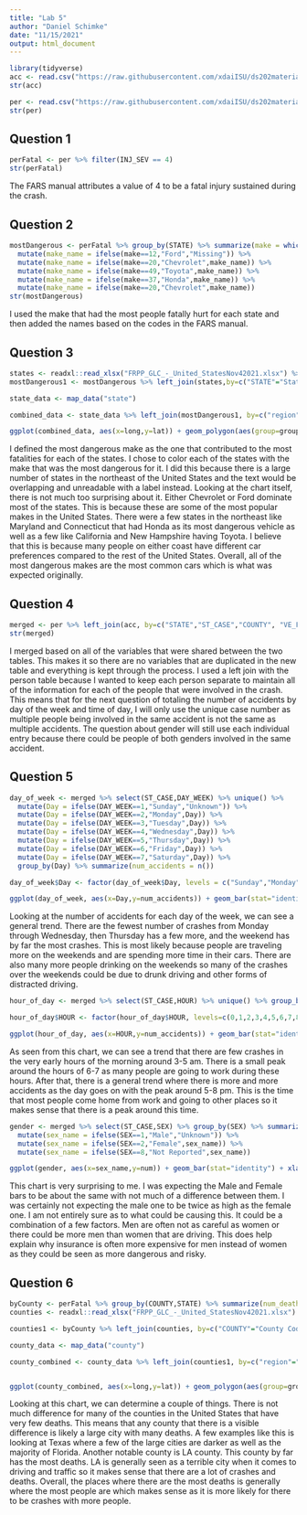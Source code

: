 ---
title: "Lab 5"
author: "Daniel Schimke"
date: "11/15/2021"
output: html_document
---

```{r}
library(tidyverse)
acc <- read.csv("https://raw.githubusercontent.com/xdaiISU/ds202materials/master/hwlabs/fars2017/accident.csv", stringsAsFactors = FALSE)
str(acc)

per <- read.csv("https://raw.githubusercontent.com/xdaiISU/ds202materials/master/hwlabs/fars2017/person.csv", stringsAsFactors = FALSE)
str(per)
```



## Question 1

```{r}
perFatal <- per %>% filter(INJ_SEV == 4)
str(perFatal)
```

The FARS manual attributes a value of 4 to be a fatal injury sustained during the crash.



## Question 2

```{r}
mostDangerous <- perFatal %>% group_by(STATE) %>% summarize(make = which.max(tabulate(MAKE))) %>%
  mutate(make_name = ifelse(make==12,"Ford","Missing")) %>%
  mutate(make_name = ifelse(make==20,"Chevrolet",make_name)) %>% 
  mutate(make_name = ifelse(make==49,"Toyota",make_name)) %>% 
  mutate(make_name = ifelse(make==37,"Honda",make_name)) %>% 
  mutate(make_name = ifelse(make==20,"Chevrolet",make_name))
str(mostDangerous)
```

I used the make that had the most people fatally hurt for each state and then added the names based on the codes in the FARS manual.



## Question 3

```{r}
states <- readxl::read_xlsx("FRPP_GLC_-_United_StatesNov42021.xlsx") %>% mutate(`State Code` = as.numeric(`State Code`)) %>% select(`State Name`,`State Code`) %>% unique()
mostDangerous1 <- mostDangerous %>% left_join(states,by=c("STATE"="State Code")) %>% mutate(`State Name` = tolower(`State Name`))

state_data <- map_data("state")

combined_data <- state_data %>% left_join(mostDangerous1, by=c("region"="State Name"))

ggplot(combined_data, aes(x=long,y=lat)) + geom_polygon(aes(group=group,fill=make_name)) + geom_path(aes(group=group)) + ggtitle("Most Dangerous Vehicle by State") + labs(fill="Make")
```

I defined the most dangerous make as the one that contributed to the most fatalities for each of the states. I chose to color each of the states with the make that was the most dangerous for it. I did this because there is a large number of states in the northeast of the United States and the text would be overlapping and unreadable with a label instead. Looking at the chart itself, there is not much too surprising about it. Either Chevrolet or Ford dominate most of the states. This is because these are some of the most popular makes in the United States. There were a few states in the northeast like Maryland and Connecticut that had Honda as its most dangerous vehicle as well as a few like California and New Hampshire having Toyota. I believe that this is because many people on either coast have different car preferences compared to the rest of the United States. Overall, all of the most dangerous makes are the most common cars which is what was expected originally.



## Question 4

```{r}
merged <- per %>% left_join(acc, by=c("STATE","ST_CASE","COUNTY", "VE_FORMS","DAY","MONTH","HOUR","MINUTE","RUR_URB","FUNC_SYS","HARM_EV","MAN_COLL","SCH_BUS"))
str(merged)
```

I merged based on all of the variables that were shared between the two tables. This makes it so there are no variables that are duplicated in the new table and everything is kept through the process. I used a left join with the person table because I wanted to keep each person separate to maintain all of the information for each of the people that were involved in the crash. This means that for the next question of totaling the number of accidents by day of the week and time of day, I will only use the unique case number as multiple people being involved in the same accident is not the same as multiple accidents. The question about gender will still use each individual entry because there could be people of both genders involved in the same accident. 



## Question 5

```{r}
day_of_week <- merged %>% select(ST_CASE,DAY_WEEK) %>% unique() %>%
  mutate(Day = ifelse(DAY_WEEK==1,"Sunday","Unknown")) %>%
  mutate(Day = ifelse(DAY_WEEK==2,"Monday",Day)) %>%
  mutate(Day = ifelse(DAY_WEEK==3,"Tuesday",Day)) %>%
  mutate(Day = ifelse(DAY_WEEK==4,"Wednesday",Day)) %>%
  mutate(Day = ifelse(DAY_WEEK==5,"Thursday",Day)) %>%
  mutate(Day = ifelse(DAY_WEEK==6,"Friday",Day)) %>%
  mutate(Day = ifelse(DAY_WEEK==7,"Saturday",Day)) %>%
  group_by(Day) %>% summarize(num_accidents = n())

day_of_week$Day <- factor(day_of_week$Day, levels = c("Sunday","Monday","Tuesday","Wednesday","Thursday","Friday","Saturday"))

ggplot(day_of_week, aes(x=Day,y=num_accidents)) + geom_bar(stat="identity") + xlab("Day of the Week") + ylab("Number of Accidents") + ggtitle("Number of Accidents by Day of the Week")
```

Looking at the number of accidents for each day of the week, we can see a general trend. There are the fewest number of crashes from Monday through Wednesday, then Thursday has a few more, and the weekend has by far the most crashes. This is most likely because people are traveling more on the weekends and are spending more time in their cars. There are also many more people drinking on the weekends so many of the crashes over the weekends could be due to drunk driving and other forms of distracted driving. 


```{r}
hour_of_day <- merged %>% select(ST_CASE,HOUR) %>% unique() %>% group_by(HOUR) %>% summarize(num_accidents = n())

hour_of_day$HOUR <- factor(hour_of_day$HOUR, levels=c(0,1,2,3,4,5,6,7,8,9,10,11,12,13,14,15,16,17,18,19,20,21,22,23,99))

ggplot(hour_of_day, aes(x=HOUR,y=num_accidents)) + geom_bar(stat="identity") + xlab("Hour of the Day") + ylab("Number of Accidents") + ggtitle("Number of Accidents by Time of Day")
```

As seen from this chart, we can see a trend that there are few crashes in the very early hours of the morning around 3-5 am. There is a small peak around the hours of 6-7 as many people are going to work during these hours. After that, there is a general trend where there is more and more accidents as the day goes on with the peak around 5-8 pm. This is the time that most people come home from work and going to other places so it makes sense that there is a peak around this time.


```{r}
gender <- merged %>% select(ST_CASE,SEX) %>% group_by(SEX) %>% summarize(num = n()) %>% 
  mutate(sex_name = ifelse(SEX==1,"Male","Unknown")) %>%
  mutate(sex_name = ifelse(SEX==2,"Female",sex_name)) %>%
  mutate(sex_name = ifelse(SEX==8,"Not Reported",sex_name))

ggplot(gender, aes(x=sex_name,y=num)) + geom_bar(stat="identity") + xlab("Sex") + ylab("Number of Accidents") + ggtitle("Number of Accidents by Sex")
```

This chart is very surprising to me. I was expecting the Male and Female bars to be about the same with not much of a difference between them. I was certainly not expecting the male one to be twice as high as the female one. I am not entirely sure as to what could be causing this. It could be a combination of a few factors. Men are often not as careful as women or there could be more men than women that are driving. This does help explain why insurance is often more expensive for men instead of women as they could be seen as more dangerous and risky. 



## Question 6

```{r}
byCounty <- perFatal %>% group_by(COUNTY,STATE) %>% summarize(num_deaths = n())
counties <- readxl::read_xlsx("FRPP_GLC_-_United_StatesNov42021.xlsx") %>% select(`State Name`,`State Code`,`County Code`,`County Name`) %>% mutate(`State Code` = as.numeric(`State Code`)) %>% mutate(`County Code`=as.numeric(`County Code`)) %>% unique()

counties1 <- byCounty %>% left_join(counties, by=c("COUNTY"="County Code","STATE"="State Code")) %>% mutate(`State Name` = tolower(`State Name`)) %>% mutate(`County Name` = tolower(`County Name`))

county_data <- map_data("county")

county_combined <- county_data %>% left_join(counties1, by=c("region"="State Name","subregion"="County Name")) %>% mutate(num_deaths= ifelse(is.na(num_deaths),0,num_deaths))


ggplot(county_combined, aes(x=long,y=lat)) + geom_polygon(aes(group=group,fill=num_deaths)) + geom_path(aes(group=group),data=state_data) + ggtitle("Number of Deaths by County") + labs(fill="Deaths") + scico::scale_fill_scico(palette="lajolla")
```

Looking at this chart, we can determine a couple of things. There is not much difference for many of the counties in the United States that have very few deaths. This means that any county that there is a visible difference is likely a large city with many deaths. A few examples like this is looking at Texas where a few of the large cities are darker as well as the majority of Florida. Another notable county is LA county. This county by far has the most deaths. LA is generally seen as a terrible city when it comes to driving and traffic so it makes sense that there are a lot of crashes and deaths. Overall, the places where there are the most deaths is generally where the most people are which makes sense as it is more likely for there to be crashes with more people.










